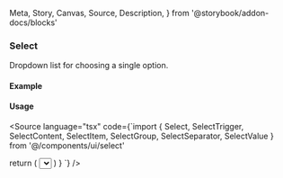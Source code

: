   Meta,
  Story,
  Canvas,
  Source,
  Description,
} from '@storybook/addon-docs/blocks'

<Meta of={SelectStories} />

### Select

Dropdown list for choosing a single option.

#### Example

<Canvas>
  <Story of={SelectStories.Default} />
</Canvas>

#### Usage

<Source language="tsx" code={`import {
  Select, SelectTrigger, SelectContent,
  SelectItem, SelectGroup, SelectSeparator, SelectValue
} from '@/components/ui/select'

  return (
    <Select defaultValue="apple">
      <SelectTrigger className="min-w-40">
        <SelectValue placeholder="Select a fruit" />
      </SelectTrigger>
      <SelectContent>
        <SelectGroup>
          <SelectItem value="apple">Apple</SelectItem>
          <SelectItem value="banana">Banana</SelectItem>
        </SelectGroup>
      </SelectContent>
    </Select>
  )
}
`} />
